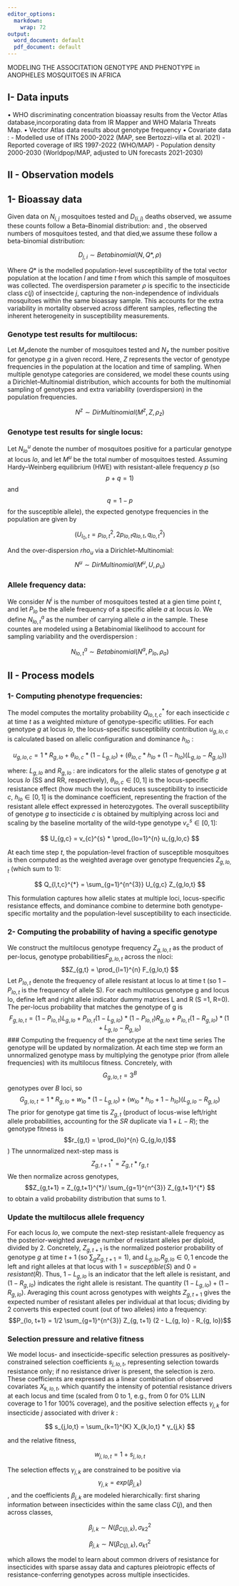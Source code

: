 ```yaml
---
editor_options:
  markdown:
    wrap: 72
output:
  word_document: default
  pdf_document: default
---
```


MODELING THE ASSOCITATION GENOTYPE AND PHENOTYPE in ANOPHELES MOSQUITOES IN AFRICA

## I- Data inputs 
 • WHO discriminating concentration bioassay results from the Vector Atlas database,incorporating data from IR Mapper and WHO Malaria Threats Map.
 • Vector Atlas data results about genotype frequency
 • Covariate data :
     - Modelled use of ITNs 2000-2022 (MAP, see Bertozzi-villa et al. 2021) 
     - Reported coverage of IRS 1997-2022 (WHO/MAP) - Population density 2000-2030 (Worldpop/MAP, adjusted to UN forecasts 2021-2030) 


## II - Observation models
## 1-  Bioassay data 
Given data on $N_{i,j}$ mosquitoes tested and $D_(i,j)$ deaths observed, we assume these counts follow a Beta–Binomial distribution: and , the observed numbers of mosquitoes tested, and that died,we assume these follow a beta-binomial distribution:

$$
D_{j,i} \sim Betabinomial(N, Q*, \rho)
$$

Where $Q*$ is the modelled population-level susceptibility of the total vector population at the location $l$ and time $t$ from which this sample of mosquitoes was collected. The overdispersion parameter $\rho$ is specific to the insecticide class $c(j)$ of insectcide $j$, capturing the non-independence of individuals mosquitoes within the same bioassay sample. This accounts for the extra variability in mortality observed across different samples, reflecting the inherent heterogeneity in susceptibility measurements.

### Genotype test results for multilocus:

Let $M_z$denote the number of mosquitoes tested and  $N_z$ the number positive for genotype $g$ in a given record. Here, $Z$ represents the vector of genotype frequencies in the population at the location and time of sampling. When multiple genotype categories are considered, we model these counts using a Dirichlet–Multinomial distribution, which accounts for both the multinomial sampling of genotypes and extra variability (overdispersion) in the population frequencies.

$$
N^{z} \sim DirMultinomial( M^{z}, Z, \rho_z)
$$

### Genotype test results for single locus: 
Let $N_{lo}^u$ denote the number of mosquitoes positive for a particular genotype at locus $lo$, and let $M^{u}$ be the total number of mosquitoes tested. Assuming Hardy–Weinberg equilibrium (HWE) with resistant-allele frequency $p$ (so $$p + q = 1)$$ and $$q = 1 − p$$ for the susceptible allele), the expected genotype frequencies in the population are given by

$$(U_{l_0,t} = p_{lo,t}^2, 2p_{lo,t} q_{lo,t}, q_{lo,t}^2)$$


And the over-dispersion $rho_{u}$ via a Dirichlet–Multinomial:
$$
N^{u} \sim DirMultinomial (M^{u}, U, \rho_{u})
$$ 

### Allele frequency data: 
We consider $N^{i}$ is the number of mosquitoes tested at a gien time point $t$, and let $P_{lo}$ be the allele frequency of a specific allele $a$ at locus $lo$. We define $N_{lo,t}^{a}$ as the number of carrying allele $a$ in the sample. These countes are modeled using a Betabinomial likelihood to account for sampling variability and the overdispersion :

$$  
N_{lo,t}^{a} \sim Betabinomial (N^{a}, P_{lo}, \rho_{a})
$$ 

## II - Process models
### 1- Computing phenotype frequencies:
The model computes the mortality probability $Q^{*}_{lo,t, c}$ for each insecticide $c$ at time $t$ as a weighted mixture of genotype-specific utilities. For each genotype $g$ at locus $lo$, the locus-specific susceptibility contribution $u_{g,lo,c}$ is calculated based on allelic configuration and dominance $ℎ_{lo}$ :

$$
u_{g,lo,c} = 1 * R_{g,lo} + \theta_{lo,c} * (1 - L_{g,lo}) + (\theta_{lo,c} * ℎ_{lo} + (1 - h_{lo}) (L_{g,lo} - R_{g,lo}))
$$

where:
 $L_{g,lo}$ and $R_{g,lo}$ : are indicators for the allelic states of genotype $g$ at locus $lo$ (SS and RR, respectively),
 $\theta_{lo,c} \in [0,1]$ is the locus-specific resistance effect (how much the locus reduces susceptibility to insecticide $c$,
 $ℎ_{lo} \in [0,1]$ is the dominance coefficient, representing the fraction of the resistant allele effect expressed in heterozygotes.
The overall susceptibility of genotype $g$ to insecticide $c$ is obtained by multiplying across loci and scaling by the baseline mortality of the wild-type genotype $v_{c}^{s} \in [0,1]$:

$$
U_{g,c} = v_{c}^{s} * \prod_{lo=1}^{n} u_{g,lo,c}
$$
 
At each time step $t$, the population-level fraction of susceptible mosquitoes is then computed as the weighted average over genotype frequencies $Z_{g,lo,t}$ (which sum to 1):

$$
Q_{l,t,c}^{*} = \sum_{g=1}^{n^{3}} U_{g,c} Z_{g,lo,t}
$$ 

This formulation captures how allelic states at multiple loci, locus-specific resistance effects, and dominance combine to determine both genotype-specific mortality and the population-level susceptibility to each insecticide.

### 2- Computing the probability of having a specific genotype 
We construct the multilocus genotype frequency $Z_{g,lo,t}$ as the product of per-locus,  genotype probabilities$F_{g,lo,t}$ across the nloci:
$$Z_{g,t} = \prod_{l=1}^{n} F_{g,lo,t}
$$
Let $P_{lo,t}$ denote the frequency of allele resistant at locus lo at time t (so $1-P_{lo,t}$ is the frequency of allele S). For each multilocus genotype g and locus lo, define left and right allele indicator dummy matrices L and R (S =1, R=0). The per-locus probability that matches the genotype of g is 
$$F_{g,lo,t} = (1 - P_{lo, t})L_{g, lo} + P_{lo, t} (1 - L_{g, lo}) *
(1 - P_{lo, t})R_{g, lo} + P_{lo, t} (1 - R_{g, lo}) * (1 + L_{g, lo} - R_{g, lo})
$$
### Computing the frequency of the genotype at the next time series
The genotype will be updated by normalization. At each time step we form an unnormalized genotype mass by multiplying the genotype prior (from allele frequencies) with its multilocus fitness. Concretely, with $$G_{g,lo,t} = 3^{B}$$  genotypes over $B$ loci, so $$G_{g,lo,t} = 1 * R_{g, lo} + w_{lo} * (1 - L_{g, lo}) + 
        (w_{lo} * h_{lo} + 1 - h_{lo}) (L_{g, lo} - R_{g, lo})
        $$
The prior for genotype gat time tis $Z_{g,t}$ (product of locus-wise left/right allele probabilities, accounting for the $SR$ duplicate via $1+L-R$); the genotype fitness is $$r_{g,t} = \prod_{lo}^{n} G_{g,lo,t}$$ )
The unnormalized next-step mass is $$Z_{g,t+1}^{*} = Z_{g,t} * r_{g,t}$$
We then normalize across genotypes, $$Z_{g,t+1} = Z_{g,t+1}^{*}/ \sum_{g=1}^{n^{3}} Z_{g,t+1}^{*}
$$ to obtain a valid probability distribution that sums to 1.

### Update the multilocus allele frequency
For each locus $lo$, we compute the next-step resistant-allele frequency as the posterior-weighted average number of resistant alleles per diploid, divided by 2. Concretely, $Z_{g,t+1}$ is the normalized posterior probability of genotype $g$ at time $t+1$ (so $\sum_{g} Z_{g, t+1}=1$), and $L_{g,lo}$,$R_{g,lo}∈{0,1}$ encode the left and right alleles at that locus with $1 = susceptible (S)$ and $0 = resistant (R)$. Thus, $1 - L_{g,lo}$ is an indicator that the left allele is resistant, and $(1 - R_{g,lo})$ indicates the right allele is resistant. The quantity $(1 - L_{g,lo})+(1 - R_{g,lo})$. Averaging this count across genotypes with weights $Z_{g,t+1}$ gives the expected  number of resistant alleles per individual at that locus; dividing by 2 converts this expected count (out of two alleles) into a frequency:
 $$P_{lo, t+1} = 1/2  \sum_{g=1}^{n^{3}} Z_{g, t+1} (2 - L_{g, lo} - R_{g, lo})$$
 

### Selection pressure and relative fitness
We model locus- and insecticide-specific selection pressures as positively-constrained selection coefficients $s_{j,lo,t}$, representing selection towards resistance only; if no resistance driver is present, the selection is zero. These coefficients are expressed as a linear combination of observed covariates $X_{k,lo,t}$, which quantify the intensity of potential resistance drivers at each locus and time (scaled from 0 to 1, e.g., from 0 for 0% LLIN coverage to 1 for 100% coverage), and the positive selection effects 
$γ_{j,k}$ for insecticide $j$ associated with driver $k$ : 

$$
s_{j,lo,t} = \sum_{k=1}^{K} X_{k,lo,t} * γ_{j,k}
$$

and the relative fitness,

$$
w_{j,lo,t} = 1 + s_{j,lo,t}
$$

The selection effects $γ_{j,k}$ are constrained to be positive via
$$ γ_{j,k} =e xp(β_{j,k})$$, and the coefficients $β_{j,k}$ are modeled hierarchically: first sharing information between insecticides within the same class $C(j)$, and then across classes,

$$
β_{j,k} ∼ N(β_{C(j),k}), \sigma_{k2}^{2}
$$

$$
β_{j,k} ∼ N(β_{C(j),k}), \sigma_{k1}^{2}
$$

which allows the model to learn about common drivers of resistance for insecticides with sparse assay data and captures pleiotropic effects of resistance-conferring genotypes across multiple insecticides.

















